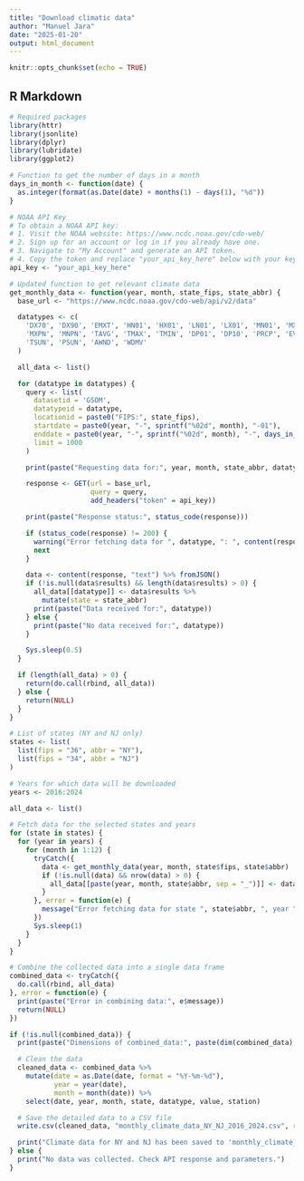 ```yaml
---
title: "Download climatic data"
author: "Manuel Jara"
date: "2025-01-20"
output: html_document
---
```


```r
knitr::opts_chunk$set(echo = TRUE)
```

## R Markdown

```r
# Required packages
library(httr)
library(jsonlite)
library(dplyr)
library(lubridate)
library(ggplot2)

# Function to get the number of days in a month
days_in_month <- function(date) {
  as.integer(format(as.Date(date) + months(1) - days(1), "%d"))
}

# NOAA API Key
# To obtain a NOAA API key:
# 1. Visit the NOAA website: https://www.ncdc.noaa.gov/cdo-web/
# 2. Sign up for an account or log in if you already have one.
# 3. Navigate to "My Account" and generate an API token.
# 4. Copy the token and replace "your_api_key_here" below with your key.
api_key <- "your_api_key_here"

# Updated function to get relevant climate data
get_monthly_data <- function(year, month, state_fips, state_abbr) {
  base_url <- "https://www.ncdc.noaa.gov/cdo-web/api/v2/data"

  datatypes <- c(
    'DX70', 'DX90', 'EMXT', 'HN01', 'HX01', 'LN01', 'LX01', 'MN01', 'MX01',
    'MXPN', 'MNPN', 'TAVG', 'TMAX', 'TMIN', 'DP01', 'DP10', 'PRCP', 'EVAP',
    'TSUN', 'PSUN', 'AWND', 'WDMV'
  )

  all_data <- list()

  for (datatype in datatypes) {
    query <- list(
      datasetid = 'GSOM',
      datatypeid = datatype,
      locationid = paste0("FIPS:", state_fips),
      startdate = paste0(year, "-", sprintf("%02d", month), "-01"),
      enddate = paste0(year, "-", sprintf("%02d", month), "-", days_in_month(as.Date(paste0(year, "-", month, "-01")))),
      limit = 1000
    )

    print(paste("Requesting data for:", year, month, state_abbr, datatype))

    response <- GET(url = base_url, 
                    query = query, 
                    add_headers("token" = api_key))

    print(paste("Response status:", status_code(response)))

    if (status_code(response) != 200) {
      warning("Error fetching data for ", datatype, ": ", content(response, "text"))
      next
    }

    data <- content(response, "text") %>% fromJSON()
    if (!is.null(data$results) && length(data$results) > 0) {
      all_data[[datatype]] <- data$results %>%
        mutate(state = state_abbr)
      print(paste("Data received for:", datatype))
    } else {
      print(paste("No data received for:", datatype))
    }

    Sys.sleep(0.5)
  }

  if (length(all_data) > 0) {
    return(do.call(rbind, all_data))
  } else {
    return(NULL)
  }
}

# List of states (NY and NJ only)
states <- list(
  list(fips = "36", abbr = "NY"),
  list(fips = "34", abbr = "NJ")
)

# Years for which data will be downloaded
years <- 2016:2024

all_data <- list()

# Fetch data for the selected states and years
for (state in states) {
  for (year in years) {
    for (month in 1:12) {
      tryCatch({
        data <- get_monthly_data(year, month, state$fips, state$abbr)
        if (!is.null(data) && nrow(data) > 0) {
          all_data[[paste(year, month, state$abbr, sep = "_")]] <- data
        }
      }, error = function(e) {
        message("Error fetching data for state ", state$abbr, ", year ", year, ", month ", month, ": ", e$message)
      })
      Sys.sleep(1)
    }
  }
}

# Combine the collected data into a single data frame
combined_data <- tryCatch({
  do.call(rbind, all_data)
}, error = function(e) {
  print(paste("Error in combining data:", e$message))
  return(NULL)
})

if (!is.null(combined_data)) {
  print(paste("Dimensions of combined_data:", paste(dim(combined_data), collapse = " x ")))

  # Clean the data
  cleaned_data <- combined_data %>%
    mutate(date = as.Date(date, format = "%Y-%m-%d"),
           year = year(date),
           month = month(date)) %>%
    select(date, year, month, state, datatype, value, station)

  # Save the detailed data to a CSV file
  write.csv(cleaned_data, "monthly_climate_data_NY_NJ_2016_2024.csv", row.names = FALSE)

  print("Climate data for NY and NJ has been saved to 'monthly_climate_data_NY_NJ_2016_2024.csv'")
} else {
  print("No data was collected. Check API response and parameters.")
}
```

